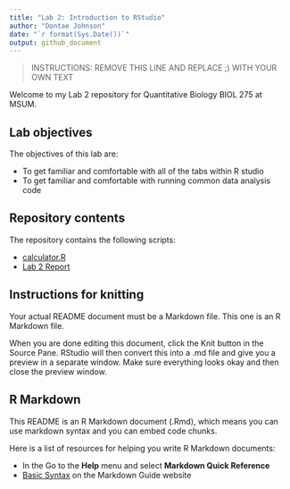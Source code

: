 ```yaml
---
title: "Lab 2: Introduction to RStudio"
author: "Dontae Johnson"
date: "`r format(Sys.Date())`"
output: github_document
---
```


> INSTRUCTIONS: REMOVE THIS LINE AND REPLACE ;) WITH YOUR OWN TEXT

Welcome to my Lab 2 repository for Quantitative Biology BIOL 275 at MSUM.

## Lab objectives

The objectives of this lab are:

- To get familiar and comfortable with all of the tabs within R studio
- To get familiar and comfortable with running common data analysis code 

## Repository contents

The repository contains the following scripts:

- [calculator.R](calculator.R)
- [Lab 2 Report](assignment.md)

## Instructions for knitting

Your actual README document must be a Markdown file. This one is an R Markdown file.

When you are done editing this document, click the Knit button in the Source Pane. RStudio will then convert this into a .md file and give you a preview in a separate window. Make sure everything looks okay and then close the preview window.

## R Markdown

This README is an R Markdown document (.Rmd), which means you can use markdown syntax and you can embed code chunks.

Here is a list of resources for helping you write R Markdown documents:

- In the Go to the **Help** menu and select **Markdown Quick Reference**
- [Basic Syntax](https://www.markdownguide.org/basic-syntax/) on the Markdown Guide website


